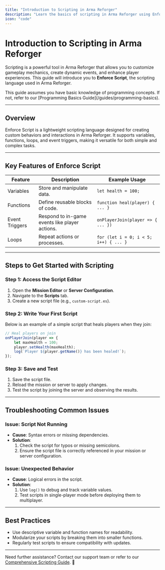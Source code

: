```yaml
---
title: "Introduction to Scripting in Arma Reforger"
description: "Learn the basics of scripting in Arma Reforger using Enforce Script, the game's built-in scripting language."
icon: "code"
---
```


# Introduction to Scripting in Arma Reforger  

Scripting is a powerful tool in Arma Reforger that allows you to customize gameplay mechanics, create dynamic events, and enhance player experiences. This guide will introduce you to **Enforce Script**, the scripting language used in Arma Reforger.

<Callout type="info">  
This guide assumes you have basic knowledge of programming concepts. If not, refer to our [Programming Basics Guide](/guides/programming-basics).  
</Callout>  

---

## Overview  

Enforce Script is a lightweight scripting language designed for creating custom behaviors and interactions in Arma Reforger. It supports variables, functions, loops, and event triggers, making it versatile for both simple and complex tasks.

---

## Key Features of Enforce Script  

| Feature           | Description                                      | Example Usage                     |
|-------------------|--------------------------------------------------|-----------------------------------|
| Variables         | Store and manipulate data.                       | `let health = 100;`               |
| Functions         | Define reusable blocks of code.                  | `function heal(player) { ... }`   |
| Event Triggers    | Respond to in-game events like player actions.   | `onPlayerJoin(player => { ... })` |
| Loops             | Repeat actions or processes.                     | `for (let i = 0; i < 5; i++) { ... }` |

---

## Steps to Get Started with Scripting  

### Step 1: Access the Script Editor  
1. Open the **Mission Editor** or **Server Configuration**.  
2. Navigate to the **Scripts** tab.  
3. Create a new script file (e.g., `custom-script.es`).  

### Step 2: Write Your First Script  
Below is an example of a simple script that heals players when they join:  

```javascript
// Heal players on join
onPlayerJoin(player => {
    let maxHealth = 100;
    player.setHealth(maxHealth);
    log(`Player ${player.getName()} has been healed!`);
});
```

### Step 3: Save and Test  
1. Save the script file.  
2. Reload the mission or server to apply changes.  
3. Test the script by joining the server and observing the results.  

---

## Troubleshooting Common Issues  

### Issue: Script Not Running  
- **Cause**: Syntax errors or missing dependencies.  
- **Solution**:  
  1. Check the script for typos or missing semicolons.  
  2. Ensure the script file is correctly referenced in your mission or server configuration.  

### Issue: Unexpected Behavior  
- **Cause**: Logical errors in the script.  
- **Solution**:  
  1. Use `log()` to debug and track variable values.  
  2. Test scripts in single-player mode before deploying them to multiplayer.  

---

## Best Practices  

- Use descriptive variable and function names for readability.  
- Modularize your scripts by breaking them into smaller functions.  
- Regularly test scripts to ensure compatibility with updates.  

---

Need further assistance? Contact our support team or refer to our [Comprehensive Scripting Guide](/scripting/introduction-to-scripting). 🚀  